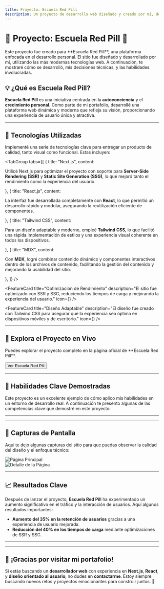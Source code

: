 ```yaml
---
title: Proyecto: Escuela Red Pill
description: Un proyecto de desarrollo web diseñado y creado por mí, destacando habilidades en React, Next.js y diseño UI/UX.
---
```


# 🌟 Proyecto: Escuela Red Pill 🌟

<CalloutBox type="info">
  Este proyecto fue creado para **Escuela Red Pill**, una plataforma enfocada en el desarrollo personal. El sitio fue diseñado y desarrollado por mí, utilizando las más modernas tecnologías web. A continuación, te mostraré cómo se desarrolló, mis decisiones técnicas, y las habilidades involucradas.
</CalloutBox>

## 💡 ¿Qué es Escuela Red Pill?

**Escuela Red Pill** es una iniciativa centrada en la **autoconciencia** y el **crecimiento personal**. Como parte de mi portafolio, desarrollé una plataforma web dinámica y moderna que refleja su visión, proporcionando una experiencia de usuario única y atractiva.

<HeroImage src="https://i.imgur.com/xJ8FXua.png" alt="Hero Image" />

---

## 🚀 Tecnologías Utilizadas

Implementé una serie de tecnologías clave para entregar un producto de calidad, tanto visual como funcional. Estas incluyen:

<TabGroup
  tabs={[
    { title: "Next.js", content: <p>Utilicé Next.js para optimizar el proyecto con soporte para **Server-Side Rendering (SSR)** y **Static Site Generation (SSG)**, lo que mejoró tanto el rendimiento como la experiencia del usuario.</p> },
    { title: "React.js", content: <p>La interfaz fue desarrollada completamente con **React**, lo que permitió un desarrollo rápido y modular, asegurando la reutilización eficiente de componentes.</p> },
    { title: "Tailwind CSS", content: <p>Para un diseño adaptable y moderno, empleé **Tailwind CSS**, lo que facilitó una rápida implementación de estilos y una experiencia visual coherente en todos los dispositivos.</p> },
    { title: "MDX", content: <p>Con **MDX**, logré combinar contenido dinámico y componentes interactivos dentro de los archivos de contenido, facilitando la gestión del contenido y mejorando la usabilidad del sitio.</p> },
  ]}
/>

<FeatureCard
  title="Optimización de Rendimiento"
  description="El sitio fue optimizado con SSR y SSG, reduciendo los tiempos de carga y mejorando la experiencia del usuario."
  icon={<FaRocket />}
/>

<FeatureCard
  title="Diseño Adaptable"
  description="El diseño fue creado con Tailwind CSS para asegurar que la experiencia sea óptima en dispositivos móviles y de escritorio."
  icon={<FaMobileAlt />}
/>

---

## 🔗 Explora el Proyecto en Vivo

<Alert>
  Puedes explorar el proyecto completo en la página oficial de **Escuela Red Pill**.
</Alert>

<Button href="https://escuelaredpill.com">Ver Escuela Red Pill</Button>

---

## 🎯 Habilidades Clave Demostradas

Este proyecto es un excelente ejemplo de cómo aplico mis habilidades en un entorno de desarrollo real. A continuación te presento algunas de las competencias clave que demostré en este proyecto:

<IconText text="Desarrollo Frontend con React y Next.js: Implementé un frontend dinámico utilizando React, con renderizado eficiente en Next.js para optimizar el rendimiento y SEO." />
<IconText text="Diseño UI/UX: Cada elemento del sitio fue diseñado teniendo en cuenta la usabilidad y la experiencia del usuario." />
<IconText text="Integración de Contenido Dinámico: Utilicé MDX para combinar contenido estático y componentes interactivos." />
<IconText text="Optimización de Rendimiento: Implementé técnicas modernas para mejorar el tiempo de carga y la interacción." />
<IconText text="Buenas Prácticas de Código: Escribí código modular y mantenible que puede crecer fácilmente." />

---

<Quote text="Gracias a la página web creada por [Tu Nombre], pudimos llegar a una mayor audiencia de manera eficiente y con una presencia profesional en línea." author="Escuela Red Pill" />

---

## 📸 Capturas de Pantalla

Aquí te dejo algunas capturas del sitio para que puedas observar la calidad del diseño y el enfoque técnico:

![Página Principal](https://i.imgur.com/2lDfw90.png)  
![Detalle de la Página](https://i.imgur.com/yAqJKwv.png)

---

## 📈 Resultados Clave

Después de lanzar el proyecto, **Escuela Red Pill** ha experimentado un aumento significativo en el tráfico y la interacción de usuarios. Aquí algunos resultados importantes:

- <ProgressBar percentage={35} /> **Aumento del 35% en la retención de usuarios** gracias a una experiencia de usuario mejorada.
- <ProgressBar percentage={40} /> **Reducción del 40% en los tiempos de carga** mediante optimizaciones de SSR y SSG.

---

<FooterQuote text="Este proyecto es solo el principio. Cada nuevo reto es una oportunidad para crear algo extraordinario." />

---

## 👏 ¡Gracias por visitar mi portafolio!

Si estás buscando un **desarrollador web** con experiencia en **Next.js**, **React**, y **diseño orientado al usuario**, no dudes en **contactarme**. Estoy siempre buscando nuevos retos y proyectos emocionantes para construir juntos. 💼
